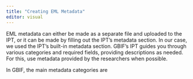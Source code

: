 ```yaml
---
title: "Creating EML Metadata"
editor: visual
---
```


EML metadata can either be made as a separate file and uploaded to the IPT, or it can be made by filling out the IPT's metadata section. In our case, we used the IPT's built-in metadata section. GBIF's IPT guides you through various categories and required fields, providing descriptions as needed. For this, use metadata provided by the researchers when possible.

In GBIF, the main metadata categories are 